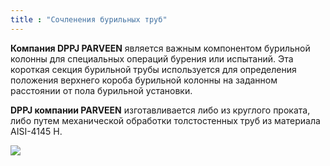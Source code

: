 ```yaml
---
title : "Сочленения бурильных труб"
---
```


**Компания DPPJ PARVEEN** является важным компонентом бурильной колонны для специальных операций бурения или испытаний. Эта короткая секция бурильной трубы используется для определения положения верхнего короба бурильной колонны на заданном расстоянии от пола бурильной установки.

**DPPJ компании PARVEEN** изготавливается либо из круглого проката, либо путем механической обработки толстостенных труб из материала AISI-4145 H.

<img src="./drill-pipe-pup-joints.png" />